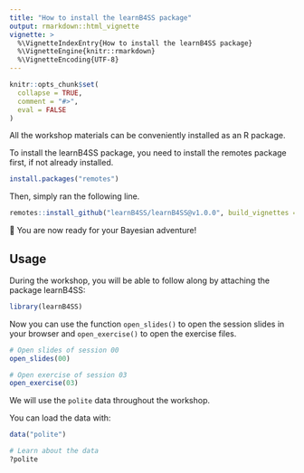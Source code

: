 ```yaml
---
title: "How to install the learnB4SS package"
output: rmarkdown::html_vignette
vignette: >
  %\VignetteIndexEntry{How to install the learnB4SS package}
  %\VignetteEngine{knitr::rmarkdown}
  %\VignetteEncoding{UTF-8}
---
```


```r
knitr::opts_chunk$set(
  collapse = TRUE,
  comment = "#>",
  eval = FALSE
)
```

All the workshop materials can be conveniently installed as an R package.

To install the learnB4SS package, you need to install the remotes package first, if not already installed.

```r
install.packages("remotes")
```

Then, simply ran the following line.

```r
remotes::install_github("learnB4SS/learnB4SS@v1.0.0", build_vignettes = TRUE)
```

🎉 You are now ready for your Bayesian adventure!

## Usage

During the workshop, you will be able to follow along by attaching the package learnB4SS:

```r
library(learnB4SS)
```

Now you can use the function `open_slides()` to open the session slides in your browser and `open_exercise()` to open the exercise files.

```r
# Open slides of session 00
open_slides(00)

# Open exercise of session 03
open_exercise(03)
```

We will use the `polite` data throughout the workshop.

You can load the data with:

```r
data("polite")

# Learn about the data
?polite
```


